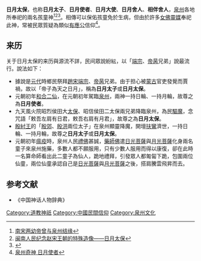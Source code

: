 
'''日月太保'''，也称'''日月太子'''、'''日月使者'''、'''日月大使'''、'''日月舍人'''、'''相伴舍人'''，[[泉州|泉州]]各地所奉祀的兩名孩童神<ref>[http://news.sina.com.cn/c/2009-04-13/150915459131s.shtml 南宋两幼帝曾与泉州结缘]</ref><ref>[https://wemp.app/posts/64543b45-7a44-4de7-b89d-73317f221ffb 闽南人民纪念赵宋王朝的特殊造像——日月太保]</ref><ref>{{Cite web |url=http://www.qzhnet.com/qzh253.htm |title=日月太保宫（一堡宫） |access-date=2021-01-04 |archive-date=2021-01-11 |archive-url=https://web.archive.org/web/20210111161320/http://www.qzhnet.com/qzh253.htm |dead-url=no }}</ref>。相傳可以保佑孩童免於生病，但由於許多[[女佛|女佛]][[靈媒|靈媒]]奉祀此神，常被民眾質疑為類似[[有應公|有應公]]信仰<ref>[http://www.fjtb.gov.cn/focus/201402zysl/201402/t20140214_22078360_1.htmll 泉州奇神 日月使者]{{Dead link}}</ref>。

==来历==
关于日月太保的来历與源流不詳，民间眾說紛紜，以「[[宋端宗|端宗]]、[[帝昺|帝昺]]兄弟」說最流行。說法如下：
*據說是[[元代|元代]]時鄉民祭拜[[趙宋|趙宋]][[宋端宗|端宗]]、[[帝昺|帝昺]]兄弟。由于担心被[[蒙古|蒙古]]官吏發覺而賈禍，故以「帝子為天之日月」，稱為'''日月太子'''或'''日月太保'''。
*元朝初年[[和合二仙|和合二仙]]，在元朝初年駕臨[[泉州|泉州]]，兩神一持日輪、一持月輪，故尊之為'''日月使者'''。
*九天風火院昭烈侯田大[[太保|太保]]、昭信侯田二太保兩兄弟降臨泉州，為民[[驅魔|驅魔]]，念咒語「敕吾左肩有日君，敕吾右肩有月君」，故尊之為'''日月太保'''。
*[[殷紂王|殷紂王]]的「[[殷郊|殷郊]]、[[殷洪|殷洪]]兩位太子」在泉州顯靈降魔，開壇[[扶鸞|扶鸞]]濟世，一持日輪、一持月輪，故尊之'''日月太子'''或'''日月太保'''。
*元朝初年[[瘟疫|瘟疫]]時，泉州人民[[禮佛|禮佛]]甚誠，[[藥師佛|藥師佛]]遣[[日光菩薩|日光菩薩]]與[[月光菩薩|月光菩薩]]化身兩名童子來泉州施藥，多數人都不願服用，只有少數人服用而得以康復，卻在此時一名算命師看出此二童子為仙人，跪地禮拜，引發眾人都匍匐下跪，包圍兩位仙童，兩位仙童承認自己是[[日光菩薩|日光菩薩]]與[[月光菩薩|月光菩薩]]之後，搭肩騰雲飛昇而去。

==参考文献==
*《中国神话人物辞典》
{{reflist}}

[[Category:道教神祇|Category:道教神祇]]
[[Category:中國民間信仰|Category:中國民間信仰]]
[[Category:泉州文化|Category:泉州文化]]